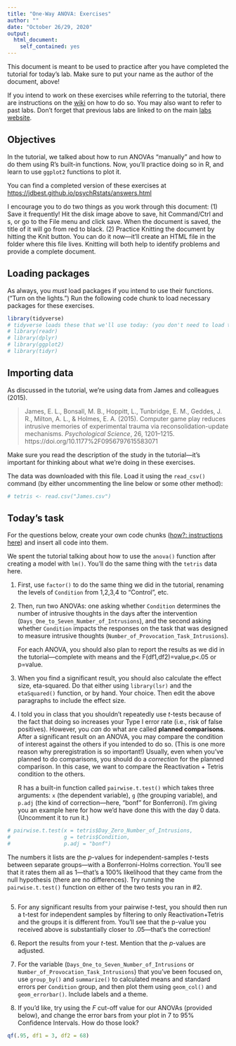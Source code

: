 ```yaml
---
title: "One-Way ANOVA: Exercises"
author: ""
date: "October 26/29, 2020"
output: 
  html_document:
    self_contained: yes
---
```


This document is meant to be used to practice after you have completed the tutorial for today's lab. Make sure to put your name as the author of the document, above! 

If you intend to work on these exercises while referring to the tutorial, there are instructions on the [wiki](https://github.com/jdbest/psychRstats/wiki/Run-a-tutorial-and-exercise-simultaneously) on how to do so. You may also want to refer to past labs. Don't forget that previous labs are linked to on the main [labs website](../../labs.html).

## Objectives

In the tutorial, we talked about how to run ANOVAs "manually" and how to do them using R's built-in functions. Now, you'll practice doing so in R, and learn to use `ggplot2` functions to plot it.

You can find a completed version of these exercises at <https://jdbest.github.io/psychRstats/answers.html>

I encourage you to do two things as you work through this document: (1) Save it frequently! Hit the disk image above to save, hit Command/Ctrl and s, or go to the File menu and click save. When the document is saved, the title of it will go from red to black. (2) Practice Knitting the document by hitting the Knit button. You can do it now---it'll create an HTML file in the folder where this file lives. Knitting will both help to identify problems and provide a complete document.

## Loading packages

As always, you _must_ load packages if you intend to use their functions. ("Turn on the lights.") Run the following code chunk to load necessary packages for these exercises. 

```r
library(tidyverse)
# tidyverse loads these that we'll use today: (you don't need to load them individually)
# library(readr)
# library(dplyr)
# library(ggplot2)
# library(tidyr)
```

## Importing data

As discussed in the tutorial, we're using data from James and colleagues (2015). 

> James, E. L., Bonsall, M. B., Hoppitt, L., Tunbridge, E. M., Geddes, J. R., Milton, A. L., & Holmes, E. A. (2015). Computer game play reduces intrusive memories of experimental trauma via reconsolidation-update mechanisms. *Psychological Science*, 26, 1201--1215. https://doi.org/10.1177%2F0956797615583071

Make sure you read the description of the study in the tutorial---it's important for thinking about what we're doing in these exercises. 

The data was downloaded with this file. Load it using the `read_csv()` command (by either uncommenting the line below or some other method):

```r
# tetris <- read.csv("James.csv")
```

## Today's task

For the questions below, create your own code chunks ([how?: instructions here](https://github.com/jdbest/psychRstats/wiki/Create-a-code-chunk)) and insert all code into them.

We spent the tutorial talking about how to use the `anova()` function after creating a model with `lm()`. You'll do the same thing with the `tetris` data here. 

1. First, use `factor()` to do the same thing we did in the tutorial, renaming the levels of `Condition` from 1,2,3,4 to "Control", etc. 


2. Then, run two ANOVAs: one asking whether `Condition` determines the number of intrusive thoughts in the days after the intervention (`Days_One_to_Seven_Number_of_Intrusions`), and the second asking whether `Condition` impacts the responses on the task that was designed to measure intrusive thoughts (`Number_of_Provocation_Task_Intrusions`). 

    For each ANOVA, you should also plan to report the results as we did in the tutorial---complete with means and the F(df1,df2)=value,p<.05 or p=value. 



3. When you find a significant result, you should also calculate the effect size, eta-squared. Do that either using `library(lsr)` and the `etaSquared()` function, or by hand. Your choice. Then edit the above paragraphs to include the effect size.



4. I told you in class that you shouldn't repeatedly use *t*-tests because of the fact that doing so increases your Type I error rate (i.e., risk of false positives). However, you *can* do what are called **planned comparisons**. After a significant result on an ANOVA, you may compare the condition of interest against the others if you intended to do so. (This is one more reason why preregistration is so important!) Usually, even when you've planned to do comparisons, you should do a *correction* for the planned comparison. In this case, we want to compare the Reactivation + Tetris condition to the others. 

    R has a built-in function called `pairwise.t.test()` which takes three arguments: `x` (the dependent variable), `g` (the grouping variable), and `p.adj` (the kind of correction---here, "bonf" for Bonferroni). I'm giving you an example here for how we'd have done this with the day 0 data. (Uncomment it to run it.)
    
```r
# pairwise.t.test(x = tetris$Day_Zero_Number_of_Intrusions, 
#                 g = tetris$Condition,
#                 p.adj = "bonf")
```

The numbers it lists are the *p*-values for independent-samples *t*-tests between separate groups---with a Bonferroni-Holms correction. You'll see that it rates them all as 1---that's a 100% likelihood that they came from the null hypothesis (there are no differences). Try running the `pairwise.t.test()` function on either of the two tests you ran in #2. 

```r

```

5. For any significant results from your pairwise *t*-test, you should then run a t-test for independent samples by filtering to only Reactivation+Tetris and the groups it is different from. You'll see that the p-value you received above is substantially closer to .05---that's the correction! 



6. Report the results from your *t*-test. Mention that the *p*-values are adjusted.



7. For the variable (`Days_One_to_Seven_Number_of_Intrusions` or `Number_of_Provocation_Task_Intrusions`) that you've been focused on, use `group_by()` and `summarize()` to calculated means and standard errors per `Condition` group, and then plot them using `geom_col()` and `geom_errorbar()`. Include labels and a theme.



8. If you'd like, try using the *F* cut-off value for our ANOVAs (provided below), and change the error bars from your plot in 7 to 95% Confidence Intervals. How do those look?

```r
qf(.95, df1 = 3, df2 = 68)
```